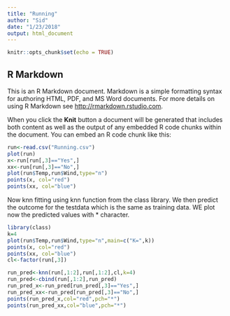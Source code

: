 ```yaml
---
title: "Running"
author: "Sid"
date: "1/23/2018"
output: html_document
---
```


```r
knitr::opts_chunk$set(echo = TRUE)
```

## R Markdown

This is an R Markdown document. Markdown is a simple formatting syntax for authoring HTML, PDF, and MS Word documents. For more details on using R Markdown see <http://rmarkdown.rstudio.com>.

When you click the **Knit** button a document will be generated that includes both content as well as the output of any embedded R code chunks within the document. You can embed an R code chunk like this:

```r
run<-read.csv("Running.csv")
plot(run)
x<-run[run[,3]=="Yes",]
xx<-run[run[,3]=="No",]
plot(run$Temp,run$Wind,type="n")
points(x, col="red")
points(xx, col="blue")

```

Now knn fitting using knn function from the class library. We then predict the outcome for the testdata which is the same as training data. WE plot now the predicted values with * character. 

```r
library(class)
k=4
plot(run$Temp,run$Wind,type="n",main=c("K=",k))
points(x, col="red")
points(xx, col="blue")
cl<-factor(run[,3])

run_pred<-knn(run[,1:2],run[,1:2],cl,k=4)
run_pred<-cbind(run[,1:2],run_pred)
run_pred_x<-run_pred[run_pred[,3]=="Yes",]
run_pred_xx<-run_pred[run_pred[,3]=="No",]
points(run_pred_x,col="red",pch="*")
points(run_pred_xx,col="blue",pch="*")
```

